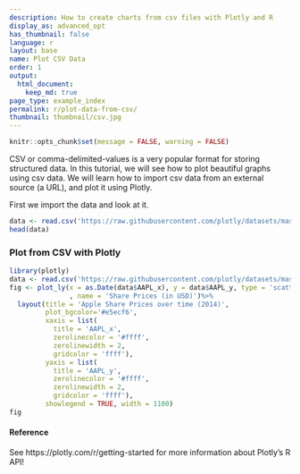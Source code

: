 ```yaml
---
description: How to create charts from csv files with Plotly and R
display_as: advanced_opt
has_thumbnail: false
language: r
layout: base
name: Plot CSV Data
order: 1
output:
  html_document:
    keep_md: true
page_type: example_index
permalink: r/plot-data-from-csv/
thumbnail: thumbnail/csv.jpg
---
```

```r
knitr::opts_chunk$set(message = FALSE, warning = FALSE)
```

CSV or comma-delimited-values is a very popular format for storing structured data. In this tutorial, we will see how to plot beautiful graphs using csv data. We will learn how to import csv data from an external source (a URL), and plot it using Plotly.

First we import the data and look at it.

```r
data <- read.csv('https://raw.githubusercontent.com/plotly/datasets/master/2014_apple_stock.csv')
head(data)
```

### Plot from CSV with Plotly

```r
library(plotly)
data <- read.csv('https://raw.githubusercontent.com/plotly/datasets/master/2014_apple_stock.csv')
fig <- plot_ly(x = as.Date(data$AAPL_x), y = data$AAPL_y, type = 'scatter', mode = 'lines'
               , name = 'Share Prices (in USD)')%>% 
  layout(title = 'Apple Share Prices over time (2014)',
         plot_bgcolor='#e5ecf6',  
         xaxis = list(  
           title = 'AAPL_x',
           zerolinecolor = '#ffff',  
           zerolinewidth = 2,  
           gridcolor = 'ffff'),  
         yaxis = list(  
           title = 'AAPL_y',
           zerolinecolor = '#ffff',  
           zerolinewidth = 2,  
           gridcolor = 'ffff'),
         showlegend = TRUE, width = 1100)
fig
```

#### Reference

See https://plotly.com/r/getting-started for more information about Plotly's R API!
